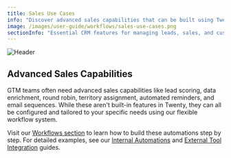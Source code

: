 ```yaml
---
title: Sales Use Cases
info: "Discover advanced sales capabilities that can be built using Twenty's workflow system."
image: /images/user-guide/workflows/sales-use-cases.png
sectionInfo: "Essential CRM features for managing leads, sales, and customers"
---
```

<Frame>
  <img src="/images/user-guide/workflows/sales-use-cases.png" alt="Header" />
</Frame>

## Advanced Sales Capabilities

GTM teams often need advanced sales capabilities like lead scoring, data enrichment, round robin, territory assignment, automated reminders, and email sequences. While these aren't built-in features in Twenty, they can all be configured and tailored to your specific needs using our flexible workflow system.

Visit our [Workflows section](/user-guide/section/workflows) to learn how to build these automations step by step. For detailed examples, see our [Internal Automations](/user-guide/section/workflows/internal-automations) and [External Tool Integration](/user-guide/section/workflows/external-tool-integration) guides.

